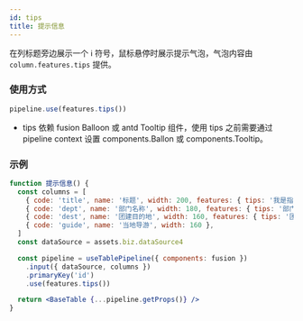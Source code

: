 ```yaml
---
id: tips
title: 提示信息
---
```


在列标题旁边展示一个 ℹ 符号，鼠标悬停时展示提示气泡，气泡内容由 `column.features.tips` 提供。

### 使用方式

```jsx
pipeline.use(features.tips())
```

- tips 依赖 fusion Balloon 或 antd Tooltip 组件，使用 tips 之前需要通过 pipeline context 设置 components.Ballon 或 components.Tooltip。

### 示例

```jsx live
function 提示信息() {
  const columns = [
    { code: 'title', name: '标题', width: 200, features: { tips: '我是指标的详细信息~~' } },
    { code: 'dept', name: '部门名称', width: 180, features: { tips: '部门名称部门名称部门名称' } },
    { code: 'dest', name: '团建目的地', width: 160, features: { tips: '团建目的地团建目的地' } },
    { code: 'guide', name: '当地导游', width: 160 },
  ]
  const dataSource = assets.biz.dataSource4

  const pipeline = useTablePipeline({ components: fusion })
    .input({ dataSource, columns })
    .primaryKey('id')
    .use(features.tips())

  return <BaseTable {...pipeline.getProps()} />
}
```
